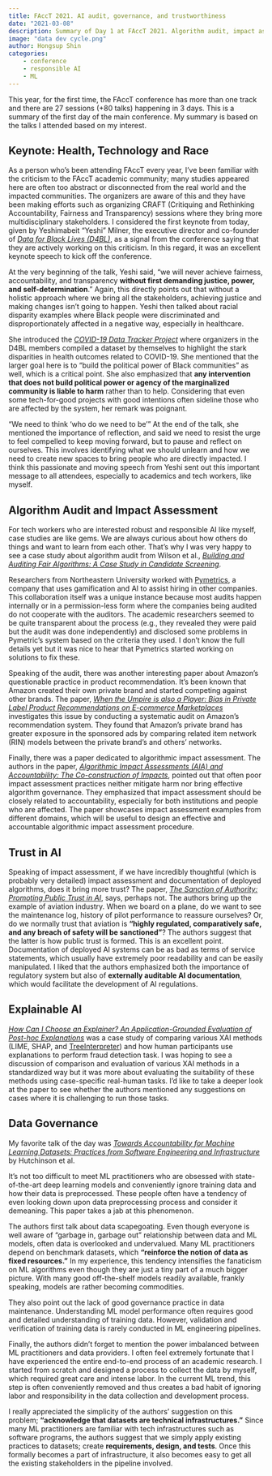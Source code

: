 ```yaml
---
title: FAccT 2021. AI audit, governance, and trustworthiness
date: "2021-03-08"
description: Summary of Day 1 at FAccT 2021. Algorithm audit, impact assessment, data governance, trust in AI, and explainable AI
image: "data dev cycle.png"
author: Hongsup Shin
categories: 
    - conference
    - responsible AI
    - ML
---
```


This year, for the first time, the FAccT conference has more than one track and there are 27 sessions (+80 talks) happening in 3 days. This is a summary of the first day of the main conference. My summary is based on the talks I attended based on my interest.

## Keynote: Health, Technology and Race

As a person who's been attending FAccT every year, I've been familiar with the criticism to the FAccT academic community; many studies appeared here are often too abstract or disconnected from the real world and the impacted communities. The organizers are aware of this and they have been making efforts such as organizing CRAFT (Critiquing and Rethinking Accountability, Fairness and Transparency) sessions where they bring more multidisciplinary stakeholders. I considered the first keynote from today, given by Yeshimabeit "Yeshi" Milner, the executive director and co-founder of [*Data for Black Lives (D4BL)*](https://d4bl.org/), as a signal from the conference saying that they are actively working on this criticism. In this regard, it was an excellent keynote speech to kick off the conference.

At the very beginning of the talk, Yeshi said, "we will never achieve fairness, accountability, and transparency **without first demanding justice, power, and self-determination**." Again, this directly points out that without a holistic approach where we bring all the stakeholders, achieving justice and making changes isn't going to happen. Yeshi then talked about racial disparity examples where Black people were discriminated and disproportionately affected in a negative way, especially in healthcare.

She introduced the [*COVID-19 Data Tracker Project*](https://d4bl.org/covid19-data) where organizers in the D4BL members compiled a dataset by themselves to highlight the stark disparities in health outcomes related to COVID-19. She mentioned that the larger goal here is to "build the political power of Black communities" as well, which is a critical point. She also emphasized that **any intervention that does not build political power or agency of the marginalized community is liable to harm** rather than to help. Considering that even some tech-for-good projects with good intentions often sideline those who are affected by the system, her remark was poignant.

"We need to think 'who do we need to be'" At the end of the talk, she mentioned the importance of reflection, and said we need to resist the urge to feel compelled to keep moving forward, but to pause and reflect on ourselves. This involves identifying what we should unlearn and how we need to create new spaces to bring people who are directly impacted. I think this passionate and moving speech from Yeshi sent out this important message to all attendees, especially to academics and tech workers, like myself.

## Algorithm Audit and Impact Assessment

For tech workers who are interested robust and responsible AI like myself, case studies are like gems. We are always curious about how others do things and want to learn from each other. That's why I was very happy to see a case study about algorithm audit from Wilson et al., [*Building and Auditing Fair Algorithms: A Case Study in Candidate Screening*](https://dl.acm.org/doi/pdf/10.1145/3442188.3445928).

Researchers from Northeastern University worked with [Pymetrics](https://www.pymetrics.ai/), a company that uses gamification and AI to assist hiring in other companies. This collaboration itself was a unique instance because most audits happen internally or in a permission-less form where the companies being audited do not cooperate with the auditors. The academic researchers seemed to be quite transparent about the process (e.g., they revealed they were paid but the audit was done independently) and disclosed some problems in Pymetric's system based on the criteria they used. I don't know the full details yet but it was nice to hear that Pymetrics started working on solutions to fix these.

Speaking of the audit, there was another interesting paper about Amazon's questionable practice in product recommendation. It's been known that Amazon created their own private brand and started competing against other brands. The paper, [*When the Umpire is also a Player: Bias in Private Label Product Recommendations on E-commerce Marketplaces*](https://dl.acm.org/doi/pdf/10.1145/3442188.3445944) investigates this issue by conducting a systematic audit on Amazon's recommendation system. They found that Amazon's private brand has greater exposure in the sponsored ads by comparing related item network (RIN) models between the private brand's and others' networks.

Finally, there was a paper dedicated to algorithmic impact assessment. The authors in the paper, [*Algorithmic Impact Assessments (AIA) and Accountability: The Co-construction of Impacts*](https://dl.acm.org/doi/pdf/10.1145/3442188.3445935), pointed out that often poor impact assessment practices neither mitigate harm nor bring effective algorithm governance. They emphasized that impact assessment should be closely related to accountability, especially for both institutions and people who are affected. The paper showcases impact assessment examples from different domains, which will be useful to design an effective and accountable algorithmic impact assessment procedure.

## Trust in AI

Speaking of impact assessment, if we have incredibly thoughtful (which is probably very detailed) impact assessment and documentation of deployed algorithms, does it bring more trust? The paper, [*The Sanction of Authority: Promoting Public Trust in AI*](https://dl.acm.org/doi/pdf/10.1145/3442188.3445890), says, perhaps not. The authors bring up the example of aviation industry. When we board on a plane, do we want to see the maintenance log, history of pilot performance to reassure ourselves? Or, do we normally trust that aviation is **"highly regulated, comparatively safe, and any breach of safety will be sanctioned"**? The authors suggest that the latter is how public trust is formed. This is an excellent point. Documentation of deployed AI systems can be as bad as terms of service statements, which usually have extremely poor readability and can be easily manipulated. I liked that the authors emphasized both the importance of regulatory system but also of **externally auditable AI documentation**, which would facilitate the development of AI regulations.

## Explainable AI

[*How Can I Choose an Explainer? An Application-Grounded Evaluation of Post-hoc Explanations*](https://dl.acm.org/doi/pdf/10.1145/3442188.3445941) was a case study of comparing various XAI methods (LIME, SHAP, and [TreeInterpreter](https://github.com/andosa/treeinterpreter)) and how human participants use explanations to perform fraud detection task. I was hoping to see a discussion of comparison and evaluation of various XAI methods in a standardized way but it was more about evaluating the suitability of these methods using case-specific real-human tasks. I'd like to take a deeper look at the paper to see whether the authors mentioned any suggestions on cases where it is challenging to run those tasks.

## Data Governance

My favorite talk of the day was [*Towards Accountability for Machine Learning Datasets: Practices from Software Engineering and Infrastructure*](https://arxiv.org/pdf/2010.13561.pdf) by Hutchinson et al.

It's not too difficult to meet ML practitioners who are obsessed with state-of-the-art deep learning models and conveniently ignore training data and how their data is preprocessed. These people often have a tendency of even looking down upon data preprocessing process and consider it demeaning. This paper takes a jab at this phenomenon.

The authors first talk about data scapegoating. Even though everyone is well aware of "garbage in, garbage out" relationship between data and ML models, often data is overlooked and undervalued. Many ML practitioners depend on benchmark datasets, which **"reinforce the notion of data as fixed resources."** In my experience, this tendency intensifies the fanaticism on ML algorithms even though they are just a tiny part of a much bigger picture. With many good off-the-shelf models readily available, frankly speaking, models are rather becoming commodities.

They also point out the lack of good governance practice in data maintenance. Understanding ML model performance often requires good and detailed understanding of training data. However, validation and verification of training data is rarely conducted in ML engineering pipelines.

Finally, the authors didn't forget to mention the power imbalanced between ML practitioners and data providers. I often feel extremely fortunate that I have experienced the entire end-to-end process of an academic research. I started from scratch and designed a process to collect the data by myself, which required great care and intense labor. In the current ML trend, this step is often conveniently removed and thus creates a bad habit of ignoring labor and responsibility in the data collection and development process.

I really appreciated the simplicity of the authors' suggestion on this problem; **"acknowledge that datasets are technical infrastructures."** Since many ML practitioners are familiar with tech infrastructures such as software programs, the authors suggest that we simply apply existing practices to datasets; create **requirements, design, and tests**. Once this formally becomes a part of infrastructure, it also becomes easy to get all the existing stakeholders in the pipeline involved.
